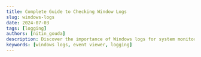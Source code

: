 ```yaml
---
title: Complete Guide to Checking Window Logs
slug: windows-logs
date: 2024-07-03
tags: [logging]
authors: [nitin_gouda]
description: Discover the importance of Windows logs for system monitoring, troubleshooting, and security. Learn to access, interpret, and utilize logs effectively for efficient problem-solving.
keywords: [windows logs, event viewer, logging]
---
```


<head>
<script
    type="application/ld+json"
    dangerouslySetInnerHTML={{ __html: JSON.stringify({
  "@context": "https://schema.org",
  "@type": "TechArticle",
  "headline": "Windows Logs",
  "alternativeHeadline": "Understanding and Utilizing Windows Event Logs for System Monitoring and Troubleshooting",
  "author": {
    "@type": "Person",
    "name": "Nitin Gouda"
  },
  "publisher": {
    "@type": "Organization",
    "name": "SigNoz",
    "logo": {
      "@type": "ImageObject",
      "url": "https://signoz.io/img/SigNozLogo-orange.svg"
    }
  },
  "datePublished": "2024-07-03T00:00:00Z",
  "dateModified": "2024-07-03T00:00:00Z",
  "mainEntityOfPage": {
    "@type": "WebPage",
    "@id": "https://signoz.io/guides/windows-logs/"
  },
  "description": "Discover the importance of Windows logs for system monitoring, troubleshooting, and security. Learn to access, interpret, and utilize logs effectively for efficient problem-solving.",
  "keywords": "windows logs, event viewer, logging",
  "articleSection": "Technology",
  "inLanguage": "en",
  "isPartOf": {
    "@type": "Blog",
    "name": "SigNoz Blog",
    "url": "https://signoz.io/blog/"
  },
  "about": [
    {
      "@type": "Thing",
      "name": "Windows Event Logs",
      "description": "A feature in Windows that records system, security, and application events"
    },
    {
      "@type": "Thing",
      "name": "Event Viewer",
      "description": "A tool in Windows used to view and manage event logs"
    },
    {
      "@type": "Thing",
      "name": "System Monitoring",
      "description": "The process of observing and analyzing a computer system's performance and activities"
    }
  ],
  "mentions": [
    {
      "@type": "SoftwareApplication",
      "name": "Windows",
      "operatingSystem": "Windows"
    }
  ],
  "mainEntity": {
    "@type": "FAQPage",
    "mainEntity": [
      {
        "@type": "Question",
        "name": "How to view Windows logs?",
        "acceptedAnswer": {
          "@type": "Answer",
          "text": "To view Windows logs, use the built-in Event Viewer: 1. Press Win + R, type eventvwr, and press Enter. 2. Navigate through the console tree to find the log you want to view (e.g., Windows Logs > Application)."
        }
      },
      {
        "@type": "Question",
        "name": "Where are Microsoft logs?",
        "acceptedAnswer": {
          "@type": "Answer",
          "text": "Microsoft logs, including Windows logs, can be found in the Event Viewer under sections like Application, Security, and System. Log files are also located in the C:\\Windows\\System32\\winevt\\Logs directory."
        }
      },
      {
        "@type": "Question",
        "name": "How do I audit Windows logs?",
        "acceptedAnswer": {
          "@type": "Answer",
          "text": "To audit Windows logs: 1. Open Event Viewer. 2. Navigate to Security logs under Windows Logs. 3. Configure auditing policies via the Local Security Policy or Group Policy Management Console."
        }
      },
      {
        "@type": "Question",
        "name": "How do I check my Windows activity log?",
        "acceptedAnswer": {
          "@type": "Answer",
          "text": "Check your Windows activity log by viewing the Security logs in Event Viewer. These logs record user logins, logoffs, and other security-related activities."
        }
      },
      {
        "@type": "Question",
        "name": "Why are Windows logs important?",
        "acceptedAnswer": {
          "@type": "Answer",
          "text": "Windows logs are important because they provide detailed information about system operations, security events, and application behavior, which is crucial for troubleshooting, auditing, and ensuring system integrity."
        }
      }
    ]
  },
  "tutorial": {
    "@type": "HowTo",
    "name": "How to Access and Use Windows Event Viewer",
    "step": [
      {
        "@type": "HowToStep",
        "name": "Open Event Viewer",
        "text": "Open Event Viewer using the Start Menu, Run Dialog, or Control Panel."
      },
      {
        "@type": "HowToStep",
        "name": "Navigate to Log Categories",
        "text": "Navigate through the console tree to find different log categories like System, Application, and Security."
      },
      {
        "@type": "HowToStep",
        "name": "Understand Event Entries",
        "text": "Learn to interpret event entries, including date, time, source, event ID, and severity level."
      },
      {
        "@type": "HowToStep",
        "name": "Filter Events",
        "text": "Use filtering options to narrow down events based on criteria like date, event level, or source."
      },
      {
        "@type": "HowToStep",
        "name": "Create Custom Views",
        "text": "Create custom views to focus on specific types of events or combinations of criteria."
      }
    ]
  }
}) }}
  />
</head>

If you’re using a Windows server and want to know what happened to your machine, Windows logs are an essential resource. Windows logs record various system activities, errors, and other significant events, providing valuable information for troubleshooting, auditing, and ensuring system integrity. Understanding how to access, interpret, and utilise these logs enables efficient, problem solving, enables security measures and ensures the smooth operation of your system.

In this guide, you will learn about Windows event logs, its different categories, how to filter and create Custom Views.

## What is a Windows Event Log?

A Windows event log is a file that keeps track of system events and errors, application issues, and security events. Windows Event log can also provide insights into an application's behavior by tracking its interactions with other processes and services. With the right knowledge of the information stored in these logs, you can easily diagnose and easily resolve issues within your system and applications.

You can access the windows events logs as follows:

Using the Start Menu:

- Click on the Start button or press the Windows key.
- Type `Event Viewer` in the search box and select it from the search results.

Using the Run Dialog:

- Press `Windows + R` to open the Run dialog.
- Type `eventvwr` and press Enter.

Using the Control Panel:

- Open the Command Prompt and run as administrator.
- Type `eventvwr` and press Enter.

You can see the detailed steps below. Now let’s discuss and understand windows events logs in detail.

## Understanding Windows Event Logs categories & Types

There are different Windows logs, each serving a specific purpose in tracking and recording events related to your system, applications, and security. They include:

- System Events: System [events log](https://signoz.io/comparisons/opentelemetry-events-vs-logs/) information is about the core operations of your Windows operating system. System events are essential for maintaining your system's health and functionality because it records events related to the system's hardware and software components. Some system events are as follows:
  - Hardware Failures: Logs any issues related to hardware components, such as disc failures or memory errors.
  - Driver Issues: Records events related to the loading, unloading, or malfunctioning of device drivers. This helps in identifying driver-related problems that could affect system stability.
  - System Startups and Shutdowns: Tracks the times when the system starts up or shuts down. This can be useful for understanding system uptime and diagnosing issues related to improper shutdowns or startup failures.
- Application Events: Data related to software applications running on the system includes application errors, warnings, and informational messages. If you are using a Windows server to run your production-level application, you can use the application errors, warnings, and messages provided here to solve the issue. There are different types of Application events some are as follows:
  - Application Errors: Application errors are events generated by software applications when they encounter issues that prevent them from functioning correctly.
  - Warnings: Logs warnings from applications about potential issues that might not be critical but could lead to problems if not addressed.
  - Informational Messages: Provides general information about application activities, such as successful operations or status updates, helping to understand the normal functioning of applications.
- Security Events: Security events are logs that capture all security-related activities on your Windows system. They are essential for monitoring, maintaining, and auditing the security of your system. These events help detect unauthorised access attempts, monitor access to sensitive resources, and track changes to system policies. Some security events are as follows:
  - Successful and Failed Login Attempts: Successful and failed login attempts are critical events that are logged by a system to monitor access and ensure security. These logs provide valuable insights into user activity, helping to detect unauthorised access attempts and identify potential security threats.
  - Resource Access: These events log attempts to access protected resources such as files, folders, or system settings. Monitoring these logs ensures that sensitive data is accessed appropriately and helps identify unauthorised access attempts.
  - System Policy Changes: These logs record any changes to system policies, including modifications to user permissions or security settings. This is important for auditing purposes and ensuring compliance with security policies, helping to maintain the integrity and security of the system.
- Setup Events: Setup events are logs that contain detailed information about the installation and setup processes on your Windows system. These logs are valuable for diagnosing and resolving issues that occur during the installation or configuration of software and system components. Some Setup events are as follows:
  - Installation Processes: Installation processes refer to the series of steps and operations carried out to install software, updates, or system components on a Windows system. It contains log details about software installation, updates, or system components. This helps in diagnosing issues related to incomplete or failed installations.
  - Setup Configurations: Records information about system configurations during the setup process. This can be useful for understanding your system's initial setup and configuration.
- Forwarded Events: Forwarded events are logs sent from other computers to a [centralised logging](https://signoz.io/blog/centralized-logging/#best-practices-for-centralized-logging) server. This is particularly useful in larger environments where centralised log management is needed. They include:
  - Logs from Remote Systems: Collects event logs from multiple systems, allowing for centralised monitoring and management.
  - Centralised Logging Scenarios: Useful for organisations that need to aggregate logs from various systems to a single location for easier analysis and monitoring.

## Accessing the Windows Event Viewer

Windows Event Viewer is a Windows application that lets you see your computer's logs, warnings, and other events. Each application you open generates entries that are recorded in an activity log, which can be viewed from the Event Viewer.

There are several ways to access the Windows Event Viewer. Here are some of them:

1. Using the Start Menu:

   - Click on the Start button or press the Windows key.
   - Type `Event Viewer` in the search box.

   <Figure
     src="/img/guides/2024/07/windows-logs-77731785-467c-46db-8102-6d00474dfe03.webp"
     alt="Using start menu to open Event viewer"
     caption="Using start menu to open Event viewer"
   />
   <br></br>- Select Event Viewer from the search results which will popup something like this.

   <Figure
     src="/img/guides/2024/07/windows-logs-Untitled.webp"
     alt="Event Viewer main page"
     caption="Event Viewer main page"
   />
   <br></br>2. Using the Run Dialog: - Press `Windows + R` to open the Run dialog. - Type `eventvwr`
   and press Enter.
   <Figure
     src="/img/guides/2024/07/windows-logs-run_Event_Viewer.webp"
     alt="Windows Run App to open Event Viewer"
     caption="Windows Run App to open Event Viewer"
   />
   <br></br>
   <Figure
     src="/img/guides/2024/07/windows-logs-Untitled%201.webp"
     alt="Windows Event viewer landing page"
     caption="Windows Event viewer landing page"
   />
   <br></br>3. Using Control Panel: - Open the Command Prompt and run as administrator

   <Figure
     src="/img/guides/2024/07/windows-logs-29b6dd44-f920-429f-af6c-0ba817fbb16c.webp"
     alt="Open CMD as Administrator from start menu"
     caption="Open CMD as Administrator from start menu"
   />
   <br></br>- Once open, type ``eventvwr`` and press enter, and you will be redirected to Event
   Viewer page.

   <Figure
     src="/img/guides/2024/07/windows-logs-Untitled%202.webp"
     alt="CMD terminal"
     caption="CMD terminal"
   />
   <br></br>

### Windows Log Location

Windows event logs are stored in files located in the `C:\\Windows\\System32\\winevt\\Logs` directory. Each log file corresponds to a specific log category, such as System, Application, or Security. It may differ depending on which version of Windows you are using.

The main event log files are:

1. Application.evtx: Logs events from applications and programs.
2. Security.evtx: Logs security events like successful or failed logins.
3. System.evtx: Logs events related to Windows system components and drivers

<Figure
  src="/img/guides/2024/07/windows-logs-Untitled%203.webp"
  alt="Windows Event Viewer logs"
  caption="Windows Event Viewer logs"
/>
<br></br>You can find many other log files which could be related to system operations & other
processes that are happening inside the Windows System. Windows 11uses the `.evtx` format rather
than using the classic `EVT` format.

## Understanding Event Viewer Entries

Event Viewer entries provide detailed information about each logged event. It is like a log book for your Windows system. They record important happenings within the system, including applications, systems, security, failed events, etc. Understanding these entries is key to effective log management.

The key components of an Event Viewer entry are:

1. Date and Time: When the event occurred.
2. Source: The application or system component that generated the event.
3. Event ID: A unique identifier for the event type.
4. Level: The severity of the event (Information, Warning, Error, Critical).
5. User: The user account under which the event occurred.
6. Computer: The name of the computer where the event was logged.
7. Description: Detailed information about the event.

Each event in the Event Viewer has a severity level, indicating the importance and type of the event:

- Information (Green Light): These events resemble a green traffic light, signifying smooth sailing. They indicate successful operations or occurrences within your system.
- Warning (Yellow Light): Treat these entries with caution, like a yellow traffic light. They signal potential issues that warrant attention but might not cause immediate problems.
- Error (Orange Light): Think of error entries as an orange traffic light; proceed with care. They denote significant problems that could affect system functionality. Imagine an error message indicating a driver failure.
- Critical (Red Light): Critical entries are akin to a red traffic light; stop and address the situation immediately. They represent severe errors that have caused a major failure. A critical event might report a complete system shutdown or a critical service crashing.

<Figure
  src="/img/guides/2024/07/windows-logs-Untitled%204.webp"
  alt="Severity levels for events"
  caption="Severity levels for events"
/>
<br></br>
<Figure
  src="/img/guides/2024/07/windows-logs-Untitled%205.webp"
  alt="System Event logs page"
  caption="System Event logs page"
/>
<br></br>

### Filtering and Custom Views

Event Viewer allows you to filter events using a variety of parameters, including date, event level, source, and more. Consider the following scenario: your system exhibits weird behaviour, but the Event Viewer is overflowing with hundreds, if not thousands, of entries. Filtering steps and generating custom views can significantly reduce the workload. You may also construct custom views to focus on specific kinds of events:

1. In the Event Viewer, you’ll see Administrative Events, to create special logs right-click on "Custom Views" and select "Create Custom View."

<Figure
  src="/img/guides/2024/07/windows-logs-Untitled%206.webp"
  alt="Opening Administrative events"
  caption="Opening Administrative events"
/>
<br></br>
<Figure
  src="/img/guides/2024/07/windows-logs-Untitled%207.webp"
  alt="Custom View page from Admin Events"
  caption="Custom View page from Admin Events"
/>
<br></br>1. In the Custom View page, you can see `logged` drop down, choose a preferred time or it
gives you an option to create a custom time to set. 2. On the Event Level choose an appropriate
level for your custom view, You can choose among the 5 levels.{' '}

<Figure
  src="/img/guides/2024/07/windows-logs-Untitled%208.webp"
  alt="Selecting Event Levels"
  caption="Selecting Event Levels"
/>
<br></br>1. Once done, choose how you want the events to be filtered, `By log` or `By source`.

<Figure
  src="/img/guides/2024/07/windows-logs-Untitled%209.webp"
  alt="Filtering using: By log"
  caption="Filtering using: By log"
/>
<br></br>
<Figure
  src="/img/guides/2024/07/windows-logs-Untitled%2010.webp"
  alt="Filtering using: By Source"
  caption="Filtering using: By Source"
/>
<br></br>Once everything is set up according to your needs, save all events in Custom View as{' '}

from the drop-down menu and choose an appropriate location to save the logs. Click on the Save button. (A log file with the extension `.evtx` will be saved on your device).

## Conclusion

This blog provides an understanding how you can use the Windows Event Viewer which is provided by the Windows in default and using it to monitor Windows logs.

- Main event log files are stored in `C:\\Windows\\System32\\winevt\\Logs`.
- Windows logs are crucial for understanding the activities, errors, and significant events on your machine. They provide valuable information for troubleshooting, auditing, and ensuring system integrity.
- They record a variety of system activities, errors, and other significant events, providing valuable information for troubleshooting, auditing, and ensuring system integrity.
- We learnt how to setup Filtering and Custom Views to optimise what we see and solve the problems and where it happened.

By grasping the significance of different event types such as System, Application, Security, Setup, and Forwarded Events, and knowing how to filter and export logs, you can effectively manage your Windows system.

## FAQ’s

### How to view Windows logs?

To view Windows logs, use the built-in Event Viewer:

1. Press `Win + R`, type `eventvwr`, and press Enter.
2. Navigate through the console tree to find the log you want to view (e.g., Windows Logs > Application).

### Where are Microsoft logs?

Microsoft logs, including Windows logs, can be found in the Event Viewer under sections like Application, Security, and System. Log files are also located in the `C:\Windows\System32\winevt\Logs` directory.

### How do I audit Windows logs?

To audit Windows logs:

1. Open Event Viewer.
2. Navigate to Security logs under Windows Logs.
3. Configure auditing policies via the Local Security Policy or Group Policy Management Console.

### How do I check my Windows activity log

Check your Windows activity log by viewing the Security logs in Event Viewer. These logs record user logins, logoffs, and other security-related activities.

### Which is Windows log key?

The Windows log key, often referred to as the Windows key, is the key on your keyboard with the Windows logo. It is used in various shortcuts to open system tools, including Event Viewer (`Win + X` > Event Viewer).

### Where is the logs folder?

The logs folder is located at `C:\Windows\System32\winevt\Logs`. This folder contains all the event log files in .evtx format.

### Why are Windows logs important?

Windows logs are important because they provide detailed information about system operations, security events, and application behavior, which is crucial for troubleshooting, auditing, and ensuring system integrity.

### How to view log files?

View log files using Event Viewer:

1. Open Event Viewer (`Win + R`, type `eventvwr`, press Enter).
2. Expand the Windows Logs section and select the log you want to view.

### Where are login logs?

Login logs are located in the Security logs section of Event Viewer. They record all login attempts, both successful and failed.

### What are system logs?

System logs contain information about the core operations of the Windows operating system, including hardware events, driver issues, and system startups and shutdowns. They are found under the System section in Event Viewer.

### How do I find Windows log files?

Find [Windows log files](https://signoz.io/guides/windows-logs/#windows-log-location) in the Event Viewer or directly in the `C:\Windows\System32\winevt\Logs` directory.

### How do I view user logs in Windows 10?

View user logs in Windows 10 through the Event Viewer:

1. Open Event Viewer.
2. Go to Windows Logs > Security to see logs related to user activities, including logins and logoffs.

### How do I view Windows setup logs?

To view Windows setup logs:

1. Open Event Viewer.
2. Navigate to Applications and Services Logs > Microsoft > Windows > Setup.

### How do I view Windows app logs?

To view Windows application logs:

1. Open Event Viewer.
2. Navigate to Windows Logs > Application to see logs related to software applications running on your system.
